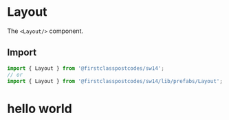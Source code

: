 
<Meta title="Prefabs/Layout" component={Layout} />

# Layout

The `<Layout/>` component.

## Import

```js
import { Layout } from '@firstclasspostcodes/sw14';
// or
import { Layout } from '@firstclasspostcodes/sw14/lib/prefabs/Layout';
```

<Preview>
  <Story name="Layout">
    <Layout
      headerProps={{
        skipLinkHref: '#',
        logoLinkHref: '#',
        controls: [
          {
            "background": "transparent",
            "border": "transparent",
            "href": "https://docs.firstclasspostcodes.com",
            "text": "Docs",
          },
          {
            "background": "black",
            "color": "white",
            "href": "https://dashboard.firstclasspostcodes.com",
            "text": "Dashboard",
          },
        ],
        navigationData: {
          items: [
            {
              "title": "Products",
              "items": [
                {
                  "title": "APIs",
                  "items": [
                    {
                      "title": "Postcode Lookup",
                      "link": "/lookup",
                    },
                    {
                      "title": "Address Autocomplete",
                      "link": "/address-autocomplete",
                    },
                    {
                      "title": "Geolookup",
                      "link": "/geolookup",
                    }
                  ]
                },
                {
                  "title": "APIs",
                  "items": [
                    {
                      "title": "Postcode Lookup",
                      "link": "/lookup",
                    },
                    {
                      "title": "Address Autocomplete",
                      "link": "/address-autocomplete",
                    }
                  ]
                },
              ]
            },
            {
              "title": "Services",
              "items": [
                {
                  "title": "Something short",
                  "link": "/service-a",
                },
                {
                  "title": "Very short",
                  "link": "/service-b",
                },
                {
                  "title": "Something a bit longer",
                  "link": "/service-c",
                }
              ]
            },
            {
              "title": "Pricing",
              "link": "/pricing"
            },
          ]
        },
      }}
      footerProps={{
        columns: [
          {
            heading: 'Product',
            links: [
              {
                href: '#',
                text: 'Test Link A',
              },
              {
                href: '#',
                text: 'Test Link B',
              },
              {
                href: '#',
                text: 'Test Link C',
              },
              {
                href: '#',
                text: 'Test Link D',
              },
            ]
          },
          {
            heading: 'Test',
            links: [
              {
                href: '#',
                text: 'Test Link E',
              },
              {
                href: '#',
                text: 'Test Link f',
              },
              {
                href: '#',
                text: 'Test Link G',
              },
              {
                href: '#',
                text: 'Test Link H',
              }
            ]
          }
        ],
      }}
    >
      <h1>hello world</h1>
    </Layout>
  </Story>
</Preview>